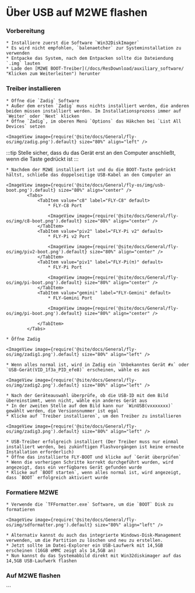 

# Über USB auf M2WE flashen

### Vorbereitung

    * Installiere zuerst die Software `Win32DiskImager`
    * Es wird nicht empfohlen, `balenaetcher` zur Systeminstallation zu verwenden
    * Entpacke das System, nach dem Entpacken sollte die Dateiendung `.img` lauten
    * Lade den [M2WE BOOT-Treiber](/docs/ResDownload/auxiliary_software/ "Klicken zum Weiterleiten") herunter

### Treiber installieren

    * Öffne die `Zadig` Software
    * Außer dem ersten `Zadig` muss nichts installiert werden, die anderen beiden müssen installiert werden. Im Installationsprozess immer auf `Weiter` oder `Next` klicken
    * Öffne `Zadig`, im oberen Menü `Options` das Häkchen bei `List All Devices` setzen

    <ImageView image={require('@site/docs/General/fly-os/img/zadig.png').default} size="80%" align="left" />

:::tip
Stelle sicher, dass du das Gerät erst an den Computer anschließt, wenn die Taste gedrückt ist
:::

    * Nachdem der M2WE installiert ist und du die BOOT-Taste gedrückt hältst, schließe das doppelseitige USB-Kabel an den Computer an

    <ImageView image={require('@site/docs/General/fly-os/img/usb-boot.png').default} size="80%" align="center" />
            <Tabs>
                <TabItem value="c8" label="FLY-C8" default>
                    * FLY-C8 Port

                    <ImageView image={require('@site/docs/General/fly-os/img/c8-boot.png').default} size="80%" align="center" />
                </TabItem>
                <TabItem value="piv2" label="FLY-Pi v2" default>
                    * FLY-Pi v2 Port

                    <ImageView image={require('@site/docs/General/fly-os/img/piv2-boot.png').default} size="80%" align="center" />
                </TabItem>
                <TabItem value="piv1" label="FLY-Pi(π)" default>
                    * FLY-Pi Port

                    <ImageView image={require('@site/docs/General/fly-os/img/pi-boot.png').default} size="80%" align="center" />
                </TabItem>
                <TabItem value="gemini" label="FLY-Gemini" default>
                    * FLY-Gemini Port

                    <ImageView image={require('@site/docs/General/fly-os/img/pi-boot.png').default} size="80%" align="center" />

                </TabItem>
            </Tabs>

    * Öffne Zadig

    <ImageView image={require('@site/docs/General/fly-os/img/zadig1.png').default} size="80%" align="left" />

    * Wenn alles normal ist, wird in Zadig ein `Unbekanntes Gerät #x` oder `USB-Gerät(VID_1f3a_PID_efe8)` erscheinen, wähle es aus

    <ImageView image={require('@site/docs/General/fly-os/img/zadig2.png').default} size="80%" align="left" />

    * Nach der Geräteauswahl überprüfe, ob die USB-ID mit dem Bild übereinstimmt, wenn nicht, wähle ein anderes Gerät aus
    * In der zweiten Stelle auf dem Bild kann nur `WinUSB(vxxxxxxx)` gewählt werden, die Versionsnummer ist egal
    * Klicke auf `Treiber installieren`, um den Treiber zu installieren

    <ImageView image={require('@site/docs/General/fly-os/img/zadig3.png').default} size="80%" align="left" />

    * USB-Treiber erfolgreich installiert (Der Treiber muss nur einmal installiert werden, bei zukünftigen Flashvorgängen ist keine erneute Installation erforderlich)
    * Öffne das installierte FLY-BOOT und klicke auf `Gerät überprüfen`
    * Wenn die vorherigen Schritte korrekt durchgeführt wurden, wird angezeigt, dass ein verfügbares Gerät gefunden wurde
    * Klicke auf `BOOT starten`, wenn alles normal ist, wird angezeigt, dass `BOOT` erfolgreich aktiviert wurde

### Formatiere M2WE

    * Verwende die `TFFormatter.exe` Software, um die `BOOT` Disk zu formatieren

    <ImageView image={require('@site/docs/General/fly-os/img/sdformatter.png').default} size="80%" align="left" />

    * Alternativ kannst du auch das integrierte Windows-Disk-Management verwenden, um die Partition zu löschen und neu zu erstellen.
    * Jetzt sollte im Datei-Explorer ein USB-Laufwerk mit 14,5GB erscheinen (16GB eMMC zeigt als 14,5GB an)
    * Nun kannst du das Systemabbild direkt mit Win32diskimager auf das 14,5GB USB-Laufwerk flashen

### Auf M2WE flashen

<WIN32 />
```

